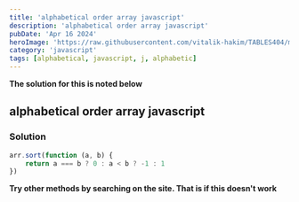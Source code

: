```yaml
---
title: 'alphabetical order array javascript'
description: 'alphabetical order array javascript'
pubDate: 'Apr 16 2024'
heroImage: 'https://raw.githubusercontent.com/vitalik-hakim/TABLES404/main/error_b/JavaScript.png'
category: 'javascript'
tags: [alphabetical, javascript, j, alphabetic]
---
```


**The solution for this is noted below**

## alphabetical order array javascript

### Solution

```javascript
arr.sort(function (a, b) {
	return a === b ? 0 : a < b ? -1 : 1
})
```

**Try other methods by searching on the site. That is if this doesn't work**
